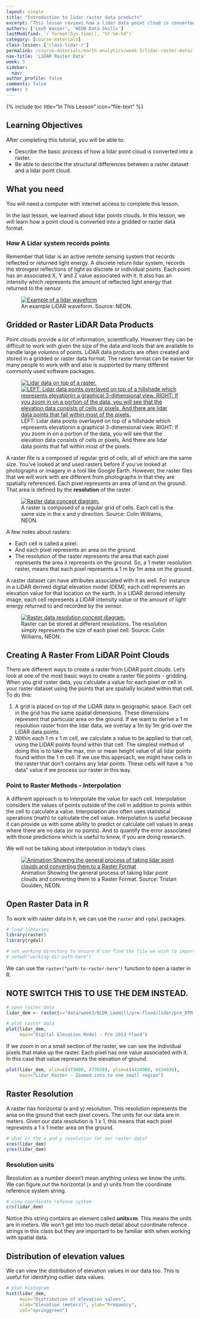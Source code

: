 ```yaml
---
layout: single
title: "Introduction to lidar raster data products"
excerpt: "This lesson reviews how a lidar data point cloud is converted to a raster."
authors: ['Leah Wasser', 'NEON Data Skills']
lastModified: `r format(Sys.time(), "%Y-%m-%d")`
category: [course-materials]
class-lesson: ['class-lidar-r']
permalink: /course-materials/earth-analytics/week-3/lidar-raster-data/
nav-title: 'LiDAR Raster Data'
week: 3
sidebar:
  nav:
author_profile: false
comments: false
order: 3
---
```

{% include toc title="In This Lesson" icon="file-text" %}


<div class='notice--success' markdown="1">

## <i class="fa fa-graduation-cap" aria-hidden="true"></i> Learning Objectives

After completing this tutorial, you will be able to:

* Describe the basic process of how a lidar point cloud is converted into a raster.
* Be able to describe the structural differences between a raster dataset and a lidar point cloud.

## <i class="fa fa-check-square-o fa-2" aria-hidden="true"></i> What you need

You will need a computer with internet access to complete this lesson.

</div>

In the last lesson, we learned about lidar points clouds. In this lesson, we
will learn how a point cloud is converted into a gridded or raster data format.


### How A Lidar system records points

Remember that lidar is an active remote sensing system that records reflected
or returned light energy. A discrete return lidar system, records the strongest
reflections of light as discrete or individual points. Each point has an associated
X, Y and Z value associated with it. It also has an intensity which represents
the amount of reflected light energy that returned to the sensor.

<figure>
   <a href="{{ site.url }}/images/course-materials/earth-analytics/week-3/waveform.png" target="_blank">
   <img src="{{ site.url }}/images/course-materials/earth-analytics/week-3/waveform.png" alt="Example of a lidar waveform"></a>
   <figcaption>An example LiDAR waveform. Source: NEON.
   </figcaption>
</figure>


## Gridded or Raster LiDAR Data Products
Point clouds provide a lot of information, scientifically. However they can be
difficult to work with given the size of the data and tools that are available
to handle large volumns of points. LiDAR data products are often
created and stored in a gridded or raster data format. The raster format can be
easier for many people to work with and also is supported by many different
commonly used software packages.

<figure class="half">
   <a href="{{ site.url }}/images/course-materials/earth-analytics/week-3/lidar-points-hill.png">
   <img src="{{ site.url }}/images/course-materials/earth-analytics/week-3/lidar-points-hill.png" alt="Lidar data on top of a raster."></a>
   <a href="{{ site.url }}/images/course-materials/earth-analytics/week-3/lidar-points-hill-zoomout.png">
   <img src="{{ site.url }}/images/course-materials/earth-analytics/week-3/lidar-points-hill-zoomout.png" alt="LEFT: Lidar data points overlayed on top of a hillshade which represents elevationin a graphical 3-dimensional view. RIGHT: If you zoom in on a portion of the data, you will see
   that the elevation data consists of cells or pixels, And there are lidar data
   points that fall within most of the pixels."></a>
   <figcaption>LEFT: Lidar data points overlayed on top of a hillshade which represents elevationin a graphical 3-dimensional view. RIGHT: If you zoom in on a portion of the data, you will see
   that the elevation data consists of cells or pixels, And there are lidar data
   points that fall within most of the pixels.
   </figcaption>
</figure>

A raster file is a composed of regular grid of cells, all of which are the same
size. You've looked at and used rasters before if you've looked at photographs
or imagery in a tool like Google Earth. However, the raster files that we will
work with are different from photographs in that they are spatially referenced.
Each pixel represents an area of land on the ground. That area is defined by
the **resolution** of the raster.


<figure>
   <a href="{{ site.url }}/images/course-materials/earth-analytics/week-3/raster-concept.png" target="_blank">
   <img src="{{ site.url }}/images/course-materials/earth-analytics/week-3/raster-concept.png" alt="Raster data concept diagram."></a>
   <figcaption>A raster is composed of a regular grid of cells. Each cell is the same
   size in the x and y direction. Source: Colin Williams, NEON.
   </figcaption>
</figure>

A few notes about rasters:

-  Each cell is called a pixel.
-  And each pixel represents an area on the ground.
-  The resolution of the raster represents the area that each pixel represents
the area it represents on the ground. So, a 1 meter resolution raster, means that each pixel represents  a 1 m by 1m area on the ground.

A raster dataset can have attributes associated with it as well. For instance in a
LiDAR derived digital elevation model (DEM), each cell represents an elevation
value for that location on the earth. In a LIDAR derived intensity image, each cell
represents a LIDAR intensity value or the amount of light energy returned to and
recorded by the sensor.

<figure>
   <a href="{{ site.url }}/images/course-materials/earth-analytics/week-3/raster-resolution.png" target="_blank">
   <img src="{{ site.url }}/images/course-materials/earth-analytics/week-3/raster-resolution.png" alt="Raster data resolution concept diagram."></a>
   <figcaption>Raster can be stored at different resolutions. The resolution simply
   represents the size of each pixel cell. Source: Colin Williams, NEON.
   </figcaption>
</figure>

## Creating A Raster From LiDAR Point Clouds

There are different ways to create a raster from LiDAR point clouds. Let's look
at one of the most basic ways to create a raster file points - gridding.
When you grid raster data, you calculate a value for each pixel or cell in your
raster dataset using the points that are spatially located within that cell. To
do this:

1. A grid is placed on top of the LiDAR data in geographic space. Each cell in
the grid has the same spatial dimensions. These dimensions represent that
particular area on the ground. If we want to derive a 1 m resolution raster
from the lidar data, we overlay a 1m by 1m grid over the LiDAR data points.
2. Within each 1 m x 1 m cell, we calculate a value to be applied to that cell,
using the LiDAR points found within that cell. The simplest method of doing this
is to take the max, min or mean height value of all lidar points found within
the 1 m cell. If we use this approach, we might have cells in the raster that
don't contains any lidar points. These cells will have a "no data" value if we
process our raster in this way.

### Point to Raster Methods - Interpolation

A different approach is to interpolate the value for each cell. Interpolation
considers the values of points outside of the cell in addition to points within
the cell to calculate a value. Interpolation also often uses statistical operations
(math) to calculate the cell value. Interpolation is useful because it can provide us
with some ability to predict or calculate cell values in areas where there are
no data (or no points). And to quantify the error associated with those predictions
which is useful to know, if you are doing research.

We will not be talking about interpolation in today's class.

<figure>
  <a href="{{ site.url }}/images/course-materials/earth-analytics/week-3/gridding.gif">
  <img src="{{ site.url }}/images/course-materials/earth-analytics/week-3/gridding.gif" alt="Animation Showing the general process of taking lidar point clouds and converting them to a Raster Format"></a>
  <figcaption>
  Animation Showing the general process of taking lidar point clouds and
  converting them to a Raster Format. Source: Tristan Goulden, NEON.
  </figcaption>
</figure>

## Open Raster Data in R

To work with raster data in `R`, we can use the `raster` and `rgdal` packages.

```r

# load libraries
library(raster)
library(rgdal)

# set working directory to ensure R can find the file we wish to import
# setwd("working-dir-path-here")

```

We can use the `raster("path-to-raster-here")` function to open a raster in R.

## NOTE SWITCH THIS TO USE THE DEM INSTEAD.

```r

# open raster data
lidar_dem <- raster(x="data/week3/BLDR_LeeHill/pre-flood/lidar/pre_DTM.tif")

# plot raster data
plot(lidar_dem,
     main="Digital Elevation Model - Pre 2013 Flood")

```


If we zoom in on a small section of the raster, we can see the individual pixels
that make up the raster. Each pixel has one value associated with it. In this
case that value represents the elevation of ground.

```r
plot(lidar_dem, xlim=c(473000, 473030), ylim=c(4434000, 4434030),
     main="Lidar Raster - Zoomed into to one small region")

```

## Raster Resolution

A raster has horizontal (x and y) resolution. This resolution represents the
area on the ground that each pixel covers. The units for our data are in meters.
Given our data resolution is 1 x 1, this means that each pixel represents a 1 x 1 meter area on the ground.

```r

# what is the x and y resolution for our raster data?
xres(lidar_dem)
yres(lidar_dem)

```

### Resolution units

Resolution as a number doesn't mean anything unless we know the units. We can
figure out the horizontal (x and y) units from the coordinate reference system
string.

```r

# view coordinate refence system
crs(lidar_dem)

```

Notice this string contains an element called **units=m**. This means the units
are in meters. We won't get into too much detail about coordinate refence strings
in this class but they are important to be familiar with when working with spatial
data.

## Distribution of elevation values

We can view the distribution of elevation values in our data too. This is useful
for identifying outlier data values.

```r
# plot histogram
hist(lidar_dem,
     main="Distribution of elevation values",
     xlab="Elevation (meters)", ylab="Frequency",
     col="springgreen")
```
